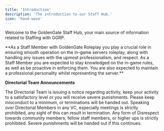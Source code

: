 ```yaml
---
title: 'Introduction'
description: 'The introduction to our Staff Hub.'
icon: 'hand-wave'
---
```


Welcome to the GoldenGate Staff Hub, your main source of information related to Staffing with GGRP.
<Frame type="glass">
**As a Staff Member with GoldenGate Roleplay you play a crucial role in ensuring smooth operation on the in-game servers roleplay, along with handling any issues with the upmost professionalism, and respect. As a Staff Member you are expected to stay knowledged on the in-game rules, as well as be proactive in enforcing them. You are also expected to maintain a professional personality whilst representing the server.**
</Frame>

<Info>**Directorial Team Announcements**</Info>

<CardGroup cols={2}>
  <Card title="Activity" icon="square-1">
    The Directorial Team is issuing a notice regarding activity, keep your activity to a satisfactory level or you will receive severe punishments.
  </Card>
  <Card title="Misconduct" icon="square-2">
    Please keep misconduct to a minimum, or terminations will be handed out.
  </Card>
  <Card title="Speaking over Directorial" icon="square-3">
    Speaking over Directorial Members in any VC, especially meetings is strictly prohibited, any sight of this can result in termination.
  </Card>
  <Card title="Disrespect" icon="square-4">
    Any form of Disrespect towards community members, fellow staff members, or higher ups is strictly prohibited. Severe punishments will be handed out if this continues.
  </Card>
</CardGroup>

